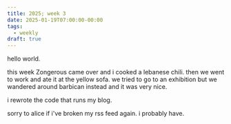 ```yaml
---
title: 2025; week 3
date: 2025-01-19T07:00:00-00:00
tags:
  - weekly
draft: true
---
```


hello world.

this week Zongerous came over and i cooked a lebanese chili. then we went to
work and ate it at the yellow sofa. we tried to go to an exhibition but we
wandered around barbican instead and it was very nice.

i rewrote the code that runs my blog.

sorry to alice if i've broken my rss feed again. i probably have.


<Tooltip />
